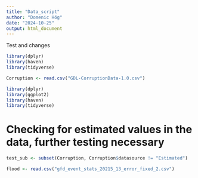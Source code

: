 ---
title: "Data_script"
author: "Domenic Hög"
date: "2024-10-25"
output: html_document
---
 Test and changes


```{r}
library(dplyr)
library(haven)
library(tidyverse)
```


```{r}
Corruption <- read.csv("GDL-CorruptionData-1.0.csv")
```

```{r}
library(dplyr)
library(ggplot2)
library(haven)
library(tidyverse)
```


# Checking for estimated values in the data, further testing necessary
```{r}
test_sub <- subset(Corruption, Corruption$datasource != "Estimated")
```

```{r}
flood <- read.csv("gfd_event_stats_20215_13_error_fixed_2.csv")
```

